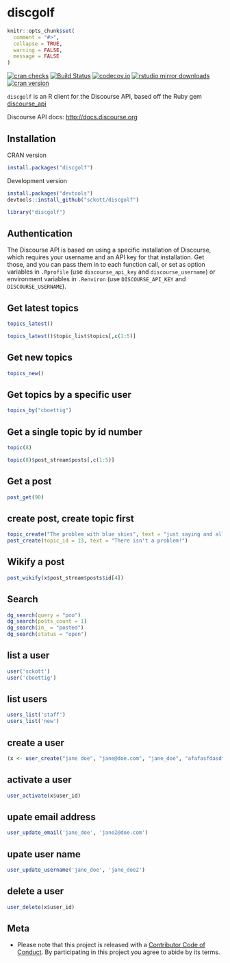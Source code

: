 discgolf
========

```r
knitr::opts_chunk$set(
  comment = "#>",
  collapse = TRUE,
  warning = FALSE,
  message = FALSE
)
```

[![cran checks](https://cranchecks.info/badges/worst/discgolf)](https://cranchecks.info/pkgs/discgolf)
[![Build Status](https://travis-ci.org/sckott/discgolf.svg)](https://travis-ci.org/sckott/discgolf)
[![codecov.io](https://codecov.io/github/sckott/discgolf/coverage.svg?branch=master)](https://codecov.io/github/sckott/discgolf?branch=master)
[![rstudio mirror downloads](http://cranlogs.r-pkg.org/badges/discgolf?color=FAB657)](https://github.com/metacran/cranlogs.app)
[![cran version](http://www.r-pkg.org/badges/version/discgolf)](https://cran.r-project.org/package=discgolf)

`discgolf` is an R client for the Discourse API, based off the Ruby gem [discourse_api](https://github.com/discourse/discourse_api)

Discourse API docs: <http://docs.discourse.org>

## Installation

CRAN version

```r
install.packages("discgolf")
```

Development version

```r
install.packages("devtools")
devtools::install_github("sckott/discgolf")
```

```r
library("discgolf")
```

## Authentication

The Discourse API is based on using a specific installation of Discourse, which requires your username and an API key for that installation. Get those, and you can pass them in to each function call, or set as option variables in `.Rprofile` (use `discourse_api_key` and `discourse_username`) or environment variables in `.Renviron` (use `DISCOURSE_API_KEY` and `DISCOURSE_USERNAME`).

## Get latest topics

```r
topics_latest()
```

```r
topics_latest()$topic_list$topics[,c(1:5)]
```

## Get new topics

```r
topics_new()
```

## Get topics by a specific user

```r
topics_by("cboettig")
```

## Get a single topic by id number

```r
topic(8)
```

```r
topic(8)$post_stream$posts[,c(1:5)]
```

## Get a post

```r
post_get(90)
```

## create post, create topic first

```r
topic_create("The problem with blue skies", text = "just saying and all that")
post_create(topic_id = 13, text = "There isn't a problem!")
```

## Wikify a post

```r
post_wikify(x$post_stream$posts$id[4])
```

## Search

```r
dg_search(query = "poo")
dg_search(posts_count = 1)
dg_search(in_ = "posted")
dg_search(status = "open")
```

## list a user

```r
user('sckott')
user('cboettig')
```

## list users

```r
users_list('staff')
users_list('new')
```

## create a user

```r
(x <- user_create("jane doe", "jane@doe.com", "jane_doe", "afafasfdasdf"))
```

## activate a user

```r
user_activate(x$user_id)
```

## upate email address

```r
user_update_email('jane_doe', 'jane2@doe.com')
```

## upate user name

```r
user_update_username('jane_doe', 'jane_doe2')
```

## delete a user

```r
user_delete(x$user_id)
```

## Meta

* Please note that this project is released with a [Contributor Code of Conduct](CODE_OF_CONDUCT.md). By participating in this project you agree to abide by its terms.

